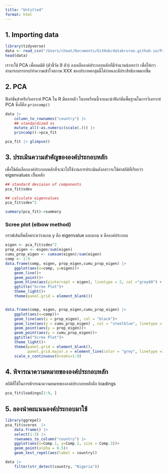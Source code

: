 ```yaml
---
title: "Untitled"
format: html
---
```


## 1. Importing data


```r
library(tidyverse)
data <- read_csv("/Users/choat/Documents/GitHub/datakruroo.github.io/Programming/dimensionality_reduction/Country-data.csv")
head(data)

```

เราจะใช้ PCA เพื่อลดมิติ (ตัวชี้วัด 9 ตัว) ลงเหลือองค์ประกอบหลักที่มีจำนวนน้อยกว่า เพื่อให้เราสามารถบรรยาย/ทำความเข้าใจสภาพ XXX ของประเทศกลุ่มนี้ได้ง่ายและมีประสิทธิภาพมากขึ้น

## 2. PCA

ฟังก์ชันสำหรับวิเคราะห์ PCA ใน R มีหลายตัว ในบทเรียนนี้จะแนะนำฟังก์ชันพื้นฐานในการวิเคราะห์ PCA ซึ่งก็คือ `princomp()`


```r
data |> 
    column_to_rownames("country") |> 
    ## standardized xs
    mutate_all(~as.numeric(scale(.))) |>
    princomp()->pca_fit

pca_fit |> glimpse()

```

## 3. ประเมินความสำคัญขององค์ประกอบหลัก

เพื่อใช้คัดเลือกองค์ประกอบหลักที่จะนำไปใช้งานการประเมินดังกล่าวจะใช้ค่าสถิติที่เรียกว่า eigenvalues เป็นหลัก


```r
## standard deviaion of components
pca_fit$sdev

## calculate eigenvalues
pca_fit$sdev^2
```


```r
summary(pca_fit)->summary
```

### Scree plot (elbow method)

กราฟเส้นที่พล็อตระหว่างแกน y คือ eigenvalue และแกน x คือองค์ประกอบ

```r
eigen <- pca_fit$sdev^2
prop_eigen <- eigen/sum(eigen)
cumu_prop_eigen <- cumsum(eigen)/sum(eigen)
comp <- 1:9
data.frame(comp, eigen, prop_eigen,cumu_prop_eigen) |> 
    ggplot(aes(x=comp, y=eigen))+
    geom_line()+
    geom_point()+
    geom_hline(aes(yintercept = eigen), linetype = 2, col ="grey60") +
    ggtitle("Scree Plot")+
    theme_light()+
    theme(panel.grid = element_blank())


data.frame(comp, eigen, prop_eigen,cumu_prop_eigen) |> 
    ggplot(aes(x=comp))+
    geom_line(aes(y = prop_eigen), col = "black")+
    geom_line(aes(y = cumu_prop_eigen) , col = "steelblue", linetype = 2)+
    geom_point(aes(y = prop_eigen))+
    geom_point(aes(y = cumu_prop_eigen))+
    ggtitle("Scree Plot")+
    theme_light()+
    theme(panel.grid = element_blank(),
          panel.grid.major.x = element_line(color = "grey", linetype =3))+
    scale_x_continuous(breaks=1:9)
```


## 4. พิจารณาความหมายขององค์ประกอบหลัก

สถิติที่ใช้ในการพิจารณาความหมายขององค์ประกอบหลักคือ loadings

```r
pca_fit$loadings[1:9, ]
```


## 5. ลองนำคะแนนองค์ประกอบมาใช้


```r
library(ggrepel)
pca_fit$scores  |> 
    data.frame() |> 
    select(1:3) |> 
    rownames_to_column("country") |> 
    ggplot(aes(x=Comp.1, y=Comp.2, size = Comp.3))+
    geom_point(alpha = 0.5)+
    geom_text_repel(aes(label = country))
```



```r
data |>
    filter(str_detect(country, "Nigeria"))
```